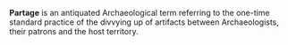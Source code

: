 '''Partage''' is an antiquated Archaeological term referring to the one-time standard practice of the divvying up of artifacts between Archaeologists, their patrons and the host territory.
{{archaeology-stub}}
